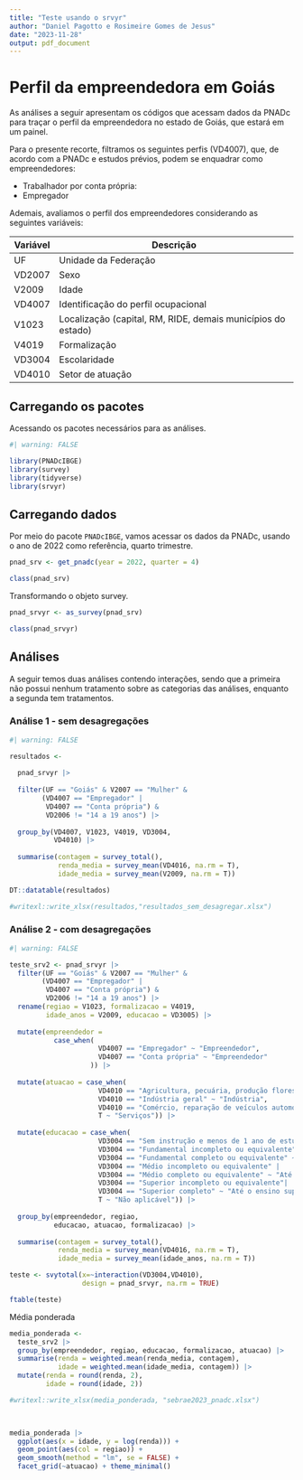 ```yaml
---
title: "Teste usando o srvyr"
author: "Daniel Pagotto e Rosimeire Gomes de Jesus"
date: "2023-11-28"
output: pdf_document
---
```


# Perfil da empreendedora em Goiás

As análises a seguir apresentam os códigos que acessam dados da PNADc para traçar o perfil da empreendedora no estado de Goiás, que estará em um painel.

Para o presente recorte, filtramos os seguintes perfis (VD4007), que, de acordo com a PNADc e estudos prévios, podem se enquadrar como empreendedores:

-   Trabalhador por conta própria:
-   Empregador

Ademais, avaliamos o perfil dos empreendedores considerando as seguintes variáveis:

| Variável | Descrição                                                    |
|----------|--------------------------------------------------------------|
| UF       | Unidade da Federação                                         |
| VD2007   | Sexo                                                         |
| V2009    | Idade                                                        |
| VD4007   | Identificação do perfil ocupacional                          |
| V1023    | Localização (capital, RM, RIDE, demais municípios do estado) |
| V4019    | Formalização                                                 |
| VD3004   | Escolaridade                                                 |
| VD4010   | Setor de atuação                                             |

## Carregando os pacotes

Acessando os pacotes necessários para as análises.

```r
#| warning: FALSE

library(PNADcIBGE)
library(survey)
library(tidyverse)
library(srvyr)
```

## Carregando dados

Por meio do pacote `PNADcIBGE`, vamos acessar os dados da PNADc, usando o ano de 2022 como referência, quarto trimestre.

```r

pnad_srv <- get_pnadc(year = 2022, quarter = 4)

class(pnad_srv)

```

Transformando o objeto survey.

```r

pnad_srvyr <- as_survey(pnad_srv)

class(pnad_srvyr)

```

## Análises

A seguir temos duas análises contendo interações, sendo que a primeira não possui nenhum tratamento sobre as categorias das análises, enquanto a segunda tem tratamentos.

### Análise 1 - sem desagregações

```r
#| warning: FALSE

resultados <- 
  
  pnad_srvyr |> 
  
  filter(UF == "Goiás" & V2007 == "Mulher" &
        (VD4007 == "Empregador" | 
         VD4007 == "Conta própria") &
         VD2006 != "14 a 19 anos") |> 
  
  group_by(VD4007, V1023, V4019, VD3004, 
           VD4010) |> 
  
  summarise(contagem = survey_total(),
            renda_media = survey_mean(VD4016, na.rm = T),
            idade_media = survey_mean(V2009, na.rm = T))

DT::datatable(resultados)

#writexl::write_xlsx(resultados,"resultados_sem_desagregar.xlsx")

```

### Análise 2 - com desagregações

```r
#| warning: FALSE

teste_srv2 <- pnad_srvyr |> 
  filter(UF == "Goiás" & V2007 == "Mulher" &
        (VD4007 == "Empregador" | 
         VD4007 == "Conta própria") &
         VD2006 != "14 a 19 anos") |> 
  rename(regiao = V1023, formalizacao = V4019,
         idade_anos = V2009, educacao = VD3005) |> 
  
  mutate(empreendedor = 
           case_when(
                      VD4007 == "Empregador" ~ "Empreendedor",
                      VD4007 == "Conta própria" ~ "Empreendedor"
                    )) |>
  
  mutate(atuacao = case_when(
                      VD4010 == "Agricultura, pecuária, produção florestal, pesca e aquicultura" ~ "Agricultura",
                      VD4010 == "Indústria geral" ~ "Indústria",
                      VD4010 == "Comércio, reparação de veículos automotores e motocicletas" ~ "Comércio",
                      T ~ "Serviços")) |> 
  
  mutate(educacao = case_when(
                      VD3004 == "Sem instrução e menos de 1 ano de estudo" |
                      VD3004 == "Fundamental incompleto ou equivalente" |
                      VD3004 == "Fundamental completo ou equivalente" ~ "Até o ensino fundamental completo",
                      VD3004 == "Médio incompleto ou equivalente" |
                      VD3004 == "Médio completo ou equivalente" ~ "Até o ensino médio completo",
                      VD3004 == "Superior incompleto ou equivalente"|
                      VD3004 == "Superior completo" ~ "Até o ensino superior completo",
                      T ~ "Não aplicável")) |> 
  
  group_by(empreendedor, regiao, 
           educacao, atuacao, formalizacao) |> 
  
  summarise(contagem = survey_total(),
            renda_media = survey_mean(VD4016, na.rm = T),
            idade_media = survey_mean(idade_anos, na.rm = T))


```

```r

teste <- svytotal(x=~interaction(VD3004,VD4010),
                  design = pnad_srvyr, na.rm = TRUE)

ftable(teste)

```

Média ponderada

```r

media_ponderada <- 
  teste_srv2 |> 
  group_by(empreendedor, regiao, educacao, formalizacao, atuacao) |> 
  summarise(renda = weighted.mean(renda_media, contagem),
            idade = weighted.mean(idade_media, contagem)) |> 
  mutate(renda = round(renda, 2),
         idade = round(idade, 2))

#writexl::write_xlsx(media_ponderada, "sebrae2023_pnadc.xlsx")

  
```

```r

media_ponderada |> 
  ggplot(aes(x = idade, y = log(renda))) + 
  geom_point(aes(col = regiao)) + 
  geom_smooth(method = "lm", se = FALSE) + 
  facet_grid(~atuacao) + theme_minimal() 

```
